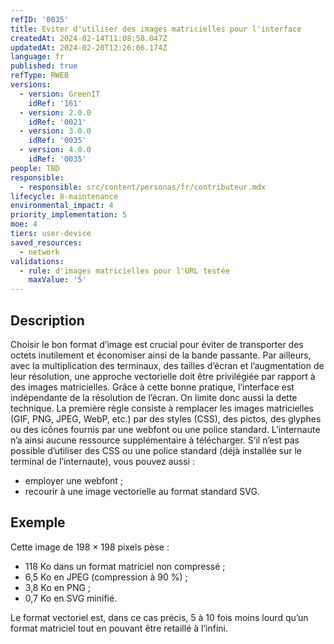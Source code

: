 ```yaml
---
refID: '0035'
title: Eviter d'utiliser des images matricielles pour l'interface
createdAt: 2024-02-14T11:08:58.047Z
updatedAt: 2024-02-20T12:26:06.174Z
language: fr
published: true
refType: RWEB
versions:
  - version: GreenIT
    idRef: '161'
  - version: 2.0.0
    idRef: '0021'
  - version: 3.0.0
    idRef: '0035'
  - version: 4.0.0
    idRef: '0035'
people: TBD
responsible:
  - responsible: src/content/personas/fr/contributeur.mdx
lifecycle: 8-maintenance
environmental_impact: 4
priority_implementation: 5
moe: 4
tiers: user-device
saved_resources:
  - network
validations:
  - rule: d'images matricielles pour l'URL testée
    maxValue: '5'
---
```


## Description

Choisir le bon format d’image est crucial pour éviter de transporter des octets inutilement et économiser ainsi de la bande passante.
Par ailleurs, avec la multiplication des terminaux, des tailles d’écran et l’augmentation de leur résolution, une approche vectorielle
doit être privilégiée par rapport à des images matricielles.
Grâce à cette bonne pratique, l’interface est indépendante de la résolution de l’écran. On limite donc aussi la dette technique.
La première règle consiste à remplacer les images matricielles (GIF, PNG, JPEG, WebP, etc.) par des styles (CSS), des pictos,
des glyphes ou des icônes fournis par une webfont ou une police standard. L’internaute n’a ainsi aucune ressource supplémentaire à télécharger.
S’il n’est pas possible d’utiliser des CSS ou une police standard (déjà installée sur le terminal de l’internaute), vous pouvez aussi :

* employer une webfont ;
* recourir à une image vectorielle au format standard SVG.

## Exemple

<PositionableImage position="block" imgWidth="twoThirdWidth" zoomable={false} src="/src/assets/fiches/0035/img.png" alt="Exemple bitmap" caption="Exemple bitmap" />

Cette image de 198 × 198 pixels pèse :

* 118 Ko dans un format matriciel non compressé ;
* 6,5 Ko en JPEG (compression à 90 %) ;
* 3,8 Ko en PNG ;
* 0,7 Ko en SVG minifié.

Le format vectoriel est, dans ce cas précis, 5 à 10 fois moins lourd qu’un format matriciel tout en pouvant être retaillé à l’infini.
